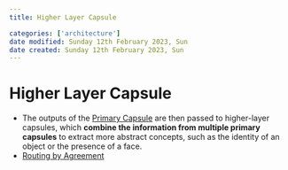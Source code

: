 ```yaml
---
title: Higher Layer Capsule

categories: ['architecture']
date modified: Sunday 12th February 2023, Sun
date created: Sunday 12th February 2023, Sun
---
```


# Higher Layer Capsule


- The outputs of the [Primary Capsule](Primary Capsule.qmd) are then passed to higher-layer capsules, which **combine the information from multiple primary capsules** to extract more abstract concepts, such as the identity of an object or the presence of a face.
- [Routing by Agreement](Routing by Agreement.qmd)



